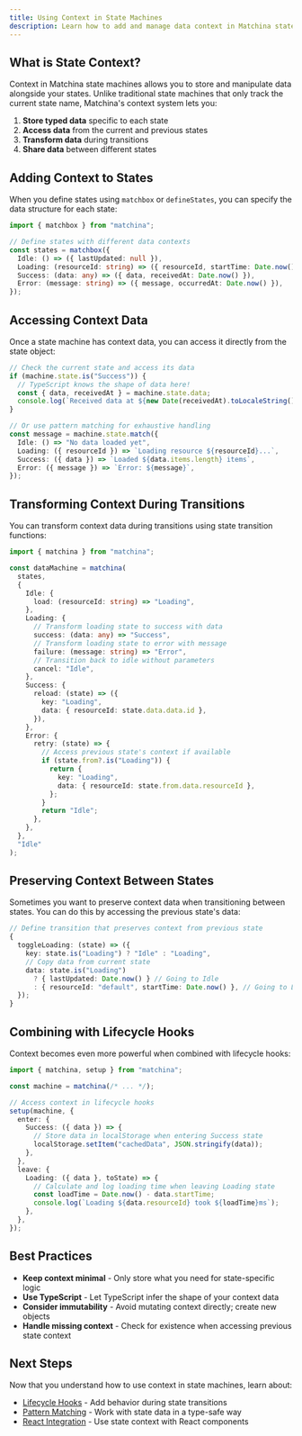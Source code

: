 ```yaml
---
title: Using Context in State Machines
description: Learn how to add and manage data context in Matchina state machines
---
```



## What is State Context?

Context in Matchina state machines allows you to store and manipulate data alongside your states. Unlike traditional state machines that only track the current state name, Matchina's context system lets you:

1. **Store typed data** specific to each state
2. **Access data** from the current and previous states
3. **Transform data** during transitions
4. **Share data** between different states

## Adding Context to States

When you define states using `matchbox` or `defineStates`, you can specify the data structure for each state:

```ts
import { matchbox } from "matchina";

// Define states with different data contexts
const states = matchbox({
  Idle: () => ({ lastUpdated: null }),
  Loading: (resourceId: string) => ({ resourceId, startTime: Date.now() }),
  Success: (data: any) => ({ data, receivedAt: Date.now() }),
  Error: (message: string) => ({ message, occurredAt: Date.now() }),
});
```

## Accessing Context Data

Once a state machine has context data, you can access it directly from the state object:

```ts
// Check the current state and access its data
if (machine.state.is("Success")) {
  // TypeScript knows the shape of data here!
  const { data, receivedAt } = machine.state.data;
  console.log(`Received data at ${new Date(receivedAt).toLocaleString()}`);
}

// Or use pattern matching for exhaustive handling
const message = machine.state.match({
  Idle: () => "No data loaded yet",
  Loading: ({ resourceId }) => `Loading resource ${resourceId}...`,
  Success: ({ data }) => `Loaded ${data.items.length} items`,
  Error: ({ message }) => `Error: ${message}`,
});
```

## Transforming Context During Transitions

You can transform context data during transitions using state transition functions:

```ts
import { matchina } from "matchina";

const dataMachine = matchina(
  states,
  {
    Idle: {
      load: (resourceId: string) => "Loading",
    },
    Loading: {
      // Transform loading state to success with data
      success: (data: any) => "Success",
      // Transform loading state to error with message
      failure: (message: string) => "Error",
      // Transition back to idle without parameters
      cancel: "Idle",
    },
    Success: {
      reload: (state) => ({
        key: "Loading",
        data: { resourceId: state.data.data.id },
      }),
    },
    Error: {
      retry: (state) => {
        // Access previous state's context if available
        if (state.from?.is("Loading")) {
          return {
            key: "Loading",
            data: { resourceId: state.from.data.resourceId },
          };
        }
        return "Idle";
      },
    },
  },
  "Idle"
);
```

## Preserving Context Between States

Sometimes you want to preserve context data when transitioning between states. You can do this by accessing the previous state's data:

```ts
// Define transition that preserves context from previous state
{
  toggleLoading: (state) => ({
    key: state.is("Loading") ? "Idle" : "Loading",
    // Copy data from current state
    data: state.is("Loading")
      ? { lastUpdated: Date.now() } // Going to Idle
      : { resourceId: "default", startTime: Date.now() }, // Going to Loading
  });
}
```

## Combining with Lifecycle Hooks

Context becomes even more powerful when combined with lifecycle hooks:

```ts
import { matchina, setup } from "matchina";

const machine = matchina(/* ... */);

// Access context in lifecycle hooks
setup(machine, {
  enter: {
    Success: ({ data }) => {
      // Store data in localStorage when entering Success state
      localStorage.setItem("cachedData", JSON.stringify(data));
    },
  },
  leave: {
    Loading: ({ data }, toState) => {
      // Calculate and log loading time when leaving Loading state
      const loadTime = Date.now() - data.startTime;
      console.log(`Loading ${data.resourceId} took ${loadTime}ms`);
    },
  },
});
```

## Best Practices

- **Keep context minimal** - Only store what you need for state-specific logic
- **Use TypeScript** - Let TypeScript infer the shape of your context data
- **Consider immutability** - Avoid mutating context directly; create new objects
- **Handle missing context** - Check for existence when accessing previous state context

## Next Steps

Now that you understand how to use context in state machines, learn about:

- [Lifecycle Hooks](/guides/lifecycle) - Add behavior during state transitions
- [Pattern Matching](/guides/typeguards) - Work with state data in a type-safe way
- [React Integration](/guides/integrations) - Use state context with React components
